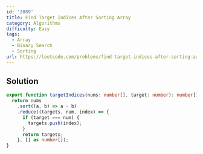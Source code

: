 ```yaml
---
id: '2089'
title: Find Target Indices After Sorting Array
category: Algorithms
difficulty: Easy
tags:
  - Array
  - Binary Search
  - Sorting
url: https://leetcode.com/problems/find-target-indices-after-sorting-array
---
```


## Solution

```typescript showLineNumbers
export function targetIndices(nums: number[], target: number): number[] {
  return nums
    .sort((a, b) => a - b)
    .reduce((targets, num, index) => {
      if (target === num) {
        targets.push(index);
      }
      return targets;
    }, [] as number[]);
}
```
